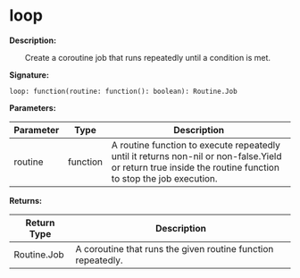 
# loop

**Description:**

&emsp;&emsp;Create a coroutine job that runs repeatedly until a condition is met.

**Signature:**
```tl
loop: function(routine: function(): boolean): Routine.Job
```

**Parameters:**

| Parameter | Type | Description |
| --- | --- | --- |
| routine | function | A routine function to execute repeatedly until it returns non-nil or non-false.Yield or return true inside the routine function to stop the job execution. |

**Returns:**

| Return Type | Description |
| --- | --- |
| Routine.Job | A coroutine that runs the given routine function repeatedly. |